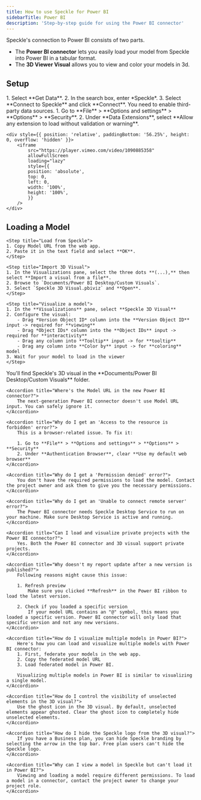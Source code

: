 ```yaml
---
title: How to use Speckle for Power BI
sidebarTitle: Power BI
description: 'Step-by-step guide for using the Power BI connector'
---
```



Speckle's connection to Power BI consists of two parts.

- The **Power BI connector** lets you easily load your model from Speckle into Power BI in a tabular format.
- The **3D Viewer Visual** allows you to view and color your models in 3d.

<Versions
  app="Power BI"
  versions="2020, 2021, 2022, 2023, 2024, 2025 & 2026"
  os="Windows"
/>

## Setup

<Steps>
  <Setup app="Power BI" />
  <Step title="Open the Power BI connector">
    1. Select **Get Data**. 2. In the search box, enter *Speckle*. 3. Select
    **Connect to Speckle** and click **Connect**.
  </Step>
</Steps>

<AccordionGroup>
  <Accordion title="Why don't I see Speckle as a data source in Power BI?">
    You need to enable third-party data sources. 1. Go to **File** > **Options
    and settings** > **Options** > **Security**. 2. Under **Data Extensions**,
    select **Allow any extension to load without validation or warning**.

    <div style={{ position: 'relative', paddingBottom: '56.25%', height: 0, overflow: 'hidden' }}>
        <iframe
            src="https://player.vimeo.com/video/1090885358"
            allowFullScreen
            loading="lazy"
            style={{
            position: 'absolute',
            top: 0,
            left: 0,
            width: '100%',
            height: '100%',
            }}
        />
    </div>

  </Accordion>
</AccordionGroup>

## Loading a Model

<Steps>

    <Step title="Load from Speckle">
    1. Copy Model URL from the web app.
    2. Paste it in the text field and select **OK**.
    </Step>

    <Step title="Import 3D Visual">
    1. In the Visualizations pane, select the three dots **(...),** then select **Import a visual from a file**.
    2. Browse to `Documents/Power BI Desktop/Custom Visuals`.
    3. Select `Speckle 3D Visual.pbiviz` and **Open**.
    </Step>

    <Step title="Visualize a model">
    1. In the **Visualizations** pane, select **Speckle 3D Visual**
    2. Configure the visual:
        - Drag *Version Object ID* column into the **Version Object ID** input -> required for **viewing**
        - Drag *Object IDs* column into the **Object IDs** input ->  required for **interactivity**
        - Drag any column into **Tooltip** input -> for **tooltip**
        - Drag any column into **Color by** input -> for **coloring** model
    3. Wait for your model to load in the viewer
    </Step>

</Steps>

<AccordionGroup>
    <Accordion title="Where do I find the 3D visual?">
        You'll find Speckle's 3D visual in the **Documents/Power BI Desktop/Custom Visuals** folder.
    </Accordion>

    <Accordion title="Where's the Model URL in the new Power BI connector?">
        The next-generation Power BI connector doesn't use Model URL input. You can safely ignore it.
    </Accordion>

    <Accordion title="Why do I get an 'Access to the resource is forbidden' error?">
        This is a browser-related issue. To fix it:

        1. Go to **File** > **Options and settings** > **Options** > **Security**
        2. Under **Authentication Browser**, clear **Use my default web browser**
    </Accordion>

    <Accordion title="Why do I get a 'Permission denied' error?">
        You don't have the required permissions to load the model. Contact the project owner and ask them to give you the necessary permissions.
    </Accordion>

    <Accordion title="Why do I get an 'Unable to connect remote server' error?">
        The Power BI connector needs Speckle Desktop Service to run on your machine. Make sure Desktop Service is active and running.
    </Accordion>

    <Accordion title="Can I load and visualize private projects with the Power BI connector?">
        Yes. Both the Power BI connector and 3D visual support private projects.
    </Accordion>

    <Accordion title="Why doesn't my report update after a new version is published?">
        Following reasons might cause this issue:

        1. Refresh preview
            Make sure you clicked **Refresh** in the Power BI ribbon to load the latest version.

        2. Check if you loaded a specific version
            If your model URL contains an "@" symbol, this means you loaded a specific version. Power BI connector will only load that specific version and not any new versions.
    </Accordion>

    <Accordion title="How do I visualize multiple models in Power BI?">
        Here's how you can load and visualize multiple models with Power BI connector:
        1. First, federate your models in the web app.
        2. Copy the federated model URL
        3. Load federated model in Power BI.

        Visualizing multiple models in Power BI is similar to visualizing a single model.
    </Accordion>

    <Accordion title="How do I control the visibility of unselected elements in the 3D visual?">
        Use the ghost icon in the 3D visual. By default, unselected elements appear ghosted. Clear the ghost icon to completely hide unselected elements.
    </Accordion>

    <Accordion title="How do I hide the Speckle logo from the 3D visual?">
        If you have a Business plan, you can hide Speckle branding by selecting the arrow in the top bar. Free plan users can't hide the Speckle logo.
    </Accordion>

    <Accordion title="Why can I view a model in Speckle but can't load it in Power BI?">
        Viewing and loading a model require different permissions. To load a model in a connector, contact the project owner to change your project role.
    </Accordion>

</AccordionGroup>
